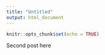 ```yaml
---
title: "Untitled"
output: html_document
---
```


```r
knitr::opts_chunk$set(echo = TRUE)
```

Second post here